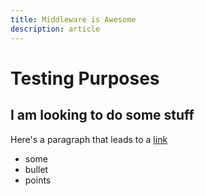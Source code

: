 ```yaml
---
title: Middleware is Awesome
description: article
---
```


# Testing Purposes

## I am looking to do some stuff

Here's a paragraph that leads to a [link]("https://www.google.com")

* some
* bullet
* points